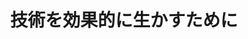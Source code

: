 ﻿---
title: "技術を効果的に生かすために"
category: "環境・社会理工学院"
vol: 26
interviewee: "石田・鈴木 "
url: ""
tags: ["システム","要素","効果","必須","統合"]
pdf: "26-5.pdf"
career: ""
preface: "近年、日本の各要素技術を統合するようなシステムの開発が必須となってきた。石田・鈴木ではそのシステム開発について研究している。また、知識と知恵の関係についても伺った。"
---
